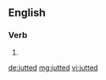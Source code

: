 ==English==

===Verb===
{{head|en}}

# {{en-past of|jut}}

[[de:jutted]]
[[mg:jutted]]
[[vi:jutted]]